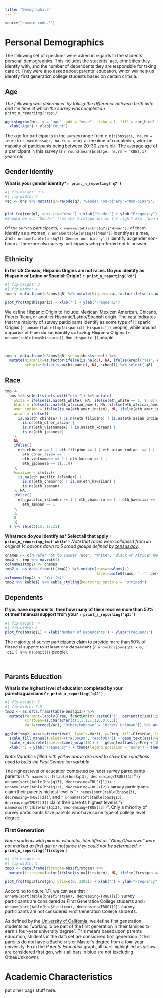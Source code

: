 ```yaml
---
title: "Demographics"
---
```


```r
source("common_code.R")
```

# Personal Demographics

The following set of questions were asked in regards to the students' personal demographics. This includes the students' age, ethnicities they identify with, and the number of dependents they are responsible for taking care of. They were also asked about parents' education, which will help us identify first generation college students based on certain criteria.

## Age

*The following was determined by taking the difference between birth date and the time at which the survey was completed `r print_n_reporting('age')`*

```r
gghistogram(bns, x = "age", add = "mean", alpha = 1, fill = chc_blue) + 
  xlab("Age") + ylab("Count")
```

The age for participants in the survey range from `r min(bns$age, na.rm = TRUE)` to `r max(bns$age, na.rm = TRUE)` at the time of completion, with the majority of participants being between 20-30 years old. The average age of a participant in this survey is `r round(mean(bns$age, na.rm = TRUE),1)` years old. <br />

## Gender Identity

**What is your gender identity? `r print_n_reporting('q7')`**

<div class = "row">

::: col-md-7
```r
#| fig-height: 3.5
#| fig-width: 7
rec <- bns %>% mutate(q7=recode(q7, "Gender non-binary"="Non-binary", "Gender Queer or Gender-Nonconforming" = "Queer or Nonconforming", "Gender Unlisted:" = "Unlisted"))


plot_frq(rec$q7, sort.frq="desc") + xlab('Gender') + ylab("Frequency")
#Should we cut "Gender" from the 3 categories on the right? Exp. "Non-binary" instead of "Gender non-binary"
```
:::

Of the survey participants, `r unname(table(bns$q7)['Woman'])` of them identify as a woman, `r unname(table(bns$q7)['Man'])` identify as a man, and `r unname(table(bns$q7)['Gender non-binary'])` identify as gender non-binary. There are also survey participants who preferred not to answer.

## Ethnicity

**In the US Census, Hispanic Origins are not races. Do you identify as Hispanic or Latino or Spanish Origin? `r print_n_reporting('q8')`**

::: row
::: col-md-6
```r
#| fig-height: 3
#| fig-width: 4
tmp <- data.frame(q8=bns$q8) %>% mutate(hispanic=as.factor(ifelse(is.na(q8), NA, ifelse(grepl("Yes", q8), "Hispanic", "Non-Hispanic")))) %>% select(-q8)

plot_frq(tmp$hispanic) + xlab("") + ylab("Frequency")
```
:::

::: col-md-5
We define Hispanic Origin to include: Mexican, Mexican American, Chicano, Puerto Rican, or another Hispanic/Latino/Spanish origin. The data indicates that the majority of survey participants identify as some type of Hispanic Origins (`r unname(table(tmp$hispanic)['Hispanic'])` people), while around a quarter of them do not identify as having Hispanic Origins (`r unname(table(tmp$hispanic)['Non-Hispanic'])` people).
:::
:::

<br />

```r
tmp <- data.frame(q8=bns$q8, school=bns$school) %>% 
  mutate(hispanic=as.factor(ifelse(is.na(q8), NA, ifelse(grepl("Yes", q8), "Yes", "No"))),
         school=ifelse(is.na(hispanic), NA, school)) %>% select(-q8)
```

## Race

```r

tmp <-
  bns %>% select(starts_with("eth_")) %>% mutate(
    white = ifelse(is.na(eth_white), NA, ifelse(eth_white == 1, 1, 0)),
    black = ifelse(is.na(eth_african_amer), NA, ifelse(eth_african_amer == 1, 1, 0)),
    amer_indian = ifelse(is.na(eth_amer_indian), NA, ifelse(eth_amer_indian == 1, 1, 0)),
    asian = ifelse((
      is.na(eth_chinese) | is.na(eth_filipino) | is.na(eth_asian_indian) |
        is.na(eth_other_asian) |
        is.na(eth_vietnamese) | is.na(eth_korean) |
        is.na(eth_japanese)
    ),
    NA,
    ifelse((
      eth_chinese == 1 | eth_filipino == 1 | eth_asian_indian  == 1 |
        eth_other_asian == 1 |
        eth_vietnamese == 1 | eth_korean == 1 |
        eth_japanese == 1),1,0)
    ),
    hawaiian = ifelse((
      is.na(eth_pacific_islander) |
        is.na(eth_chamorro) | is.na(eth_hawaiian) |
        is.na(eth_samoan)
    ), NA,
    ifelse((
      eth_pacific_islander == 1 | eth_chamorro == 1 | eth_hawaiian == 1 |
        eth_samoan == 1
    ),
    1,
    0
    ))
  ) %>% select(15, 17:21)


```

**What race do you identify as? Select all that apply `r print_n_reporting_tmp('white')`** *Note that races were collapsed from an original 14 options down to 5 broad groups defined by [census.gov](https://www.census.gov/quickfacts/fact/note/US/RHI625219).*

```r
cnames <- c("Prefer not to answer race", "White", "Black or African American", "American Indian and Alaska Native", "Asian", "Native Hawaiian and Other Pacific Islander")
tmp2 <- tmp %>% na.omit()
colnames(tmp2) <- cnames
tmp2 <- as.data.frame(t(tmp2)) %>% mutate(sums=rowSums(.),
                                          label=paste0(sums, " (", percent(sums/ncol(.), accuracy=0.1), ")")) %>% arrange(desc(sums)) %>% select(label)
colnames(tmp2) <- "Yes (%)"
tmp2 %>% kable() %>% kable_styling(bootstrap_options = "striped")
```

## Dependents

**If you have dependents, then how many of them receive more than 50% of their financial support from you? `r print_n_reporting('q11')`**

```r
#| fig-height: 4
#| fig-width: 6
plot_frq(bns$q11) + xlab('Number of Dependents') + ylab("Frequency")
```

The majority of survey participants claim to provide more than 50% of financial support to at least one dependent (`r nrow(bns[bns$q11 > 0, 'q11'] %>% na.omit())` people).

<br>

## Parents Education

**What is the highest level of education completed by your parents/guardians? `r print_n_reporting('q13')`**

```r
#| fig-height: 5
#| fig-width: 7.5
tmp2 <- as.data.frame(table(bns$q13)) %>%
  mutate(Percent=lapply(Freq, function(x) paste0('(', percent(x/sum(!is.na(bns[['q13']])), accuracy = 0.1), ')')),
         FirstGen=as.character(c(1,1,1,1,1,0,0,0,1)),
         Var1=recode(Var1, "Other/Unknown" = "Other/ Unknown")) %>% arrange((desc(Freq)))

ggplot(tmp2, aes(x=factor(Var1, levels=Var1), y=Freq, fill=FirstGen, label=Percent)) + geom_col(colour = "black") +
  scale_fill_manual(values=c("#336699", "#ecf0b7")) + geom_text(aes(y=Freq+50)) + ylim(0,900) +
  scale_x_discrete(labels=label_wrap(10)) +   geom_text(aes(y=Freq + 100, label=Freq)) +
  xlab('') + ylab("Frequency") + theme(legend.position = "none") + theme(axis.text.x = element_text(size = 10))
```

*Note: Variables filled with yellow above are used to show the conditions used to build the First Generation variable*.

The highest level of education completed by most survey participants parents is "`r names(sort(table(bns$q13), decreasing=TRUE)[1])`" (`r unname(sort(table(bns$q13), decreasing=TRUE)[1])`). `r unname(sort(table(bns$q13), decreasing=TRUE)[2])` survey participants claim their parents highest level is "`r names(sort(table(bns$q13), decreasing=TRUE)[2])`", and `r unname(sort(table(bns$q13), decreasing=TRUE)[3])` claim their parents highest level is "`r names(sort(table(bns$q13), decreasing=TRUE)[3])`". Only a minority of survey participants have parents who have some type of college level degree.

### First Generation

*Note: students with parents education identified as "Other/Unknown" were not marked as first gen or not since they could not be determined.* **`r print_n_reporting('firstgen')`**

::: row
::: col-md-6
```r
#| fig-height: 3
#| fig-width: 4
tmp3 <- data.frame(firstgen=bns$firstgen) %>% 
  mutate(firstgen=factor(ifelse(is.na(firstgen), NA, ifelse(firstgen == 0, "Not First Gen", "First Gen")), levels=c("Not First Gen", "First Gen")))

plot_frq(tmp3$firstgen, ylim=c(0, 2300)) + xlab('') + ylab("Frequency")
```
:::

::: col-md-5
According to figure 1.11, we can see that `r unname(sort(table(bns$firstgen), decreasing=TRUE)[1])` survey participants are considered as First Generation College students and `r unname(sort(table(bns$firstgen), decreasing=TRUE)[2])` survey participants are not considered First Generation College students.
:::
:::

As defined by the [University of California](https://www.universityofcalifornia.edu/sites/default/files/First-Generation%20Student%20Success%20at%20UC%208-2017.pdf), we define first generation students as "working to be part of the first generation in their families to earn a four-year university degree". This means based upon parents education, students in the data set are considered first generation if their parents do not have a Bachelor's or Master's degree from a four-year university. From the *Parents Education* graph, all bars highlighted as yellow are considered first gen, while all bars in blue are not (excluding Other/Unknown).

# Academic Characteristics


put other page stuff here. 

